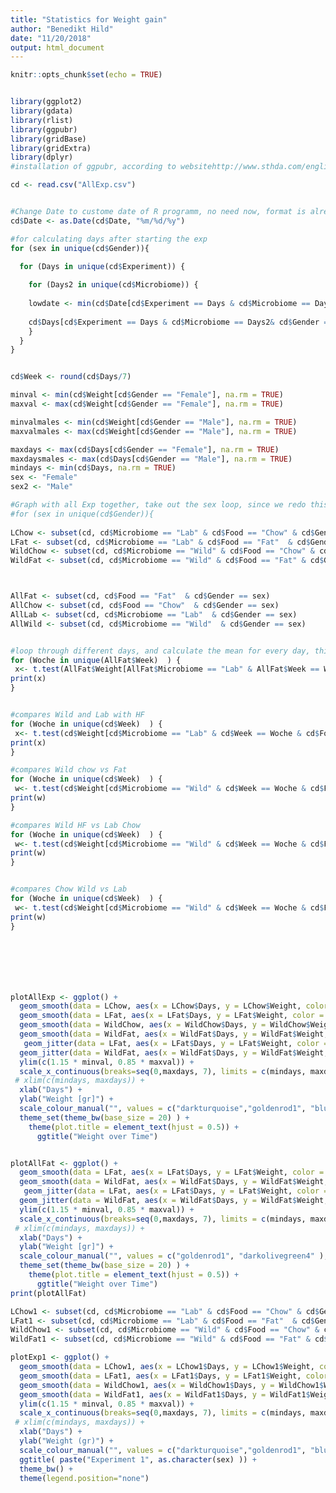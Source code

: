 ```yaml
---
title: "Statistics for Weight gain"
author: "Benedikt Hild"
date: "11/20/2018"
output: html_document
---
```


```r
knitr::opts_chunk$set(echo = TRUE)


library(ggplot2)
library(gdata)
library(rlist)
library(ggpubr)
library(gridBase)
library(gridExtra)
library(dplyr)
#installation of ggpubr, according to websitehttp://www.sthda.com/english/articles/24-ggpubr-publication-ready-plots/81-ggplot2-easy-way-to-mix-multiple-graphs-on-the-same-page/

cd <- read.csv("AllExp.csv")


#Change Date to custome date of R programm, no need now, format is already fine
cd$Date <- as.Date(cd$Date, "%m/%d/%y")

#for calculating days after starting the exp
for (sex in unique(cd$Gender)){

  for (Days in unique(cd$Experiment)) {
  
    for (Days2 in unique(cd$Microbiome)) {
    
    lowdate <- min(cd$Date[cd$Experiment == Days & cd$Microbiome == Days2 & cd$Gender == sex])
  
    cd$Days[cd$Experiment == Days & cd$Microbiome == Days2& cd$Gender == sex] <- cd$Date[cd$Experiment == Days & cd$Microbiome == Days2 & cd$Gender == sex] - lowdate
    }
  }
}


cd$Week <- round(cd$Days/7)

minval <- min(cd$Weight[cd$Gender == "Female"], na.rm = TRUE)
maxval <- max(cd$Weight[cd$Gender == "Female"], na.rm = TRUE)

minvalmales <- min(cd$Weight[cd$Gender == "Male"], na.rm = TRUE)
maxvalmales <- max(cd$Weight[cd$Gender == "Male"], na.rm = TRUE)

maxdays <- max(cd$Days[cd$Gender == "Female"], na.rm = TRUE)
maxdaysmales <- max(cd$Days[cd$Gender == "Male"], na.rm = TRUE)
mindays <- min(cd$Days, na.rm = TRUE)
sex <- "Female"
sex2 <- "Male"

#Graph with all Exp together, take out the sex loop, since we redo this for males separately
#for (sex in unique(cd$Gender)){
    
LChow <- subset(cd, cd$Microbiome == "Lab" & cd$Food == "Chow" & cd$Gender == sex)
LFat <- subset(cd, cd$Microbiome == "Lab" & cd$Food == "Fat"  & cd$Gender == sex)
WildChow <- subset(cd, cd$Microbiome == "Wild" & cd$Food == "Chow" & cd$Gender == sex)
WildFat <- subset(cd, cd$Microbiome == "Wild" & cd$Food == "Fat" & cd$Gender == sex)



AllFat <- subset(cd, cd$Food == "Fat"  & cd$Gender == sex)
AllChow <- subset(cd, cd$Food == "Chow"  & cd$Gender == sex)
AllLab <- subset(cd, cd$Microbiome == "Lab"  & cd$Gender == sex)
AllWild <- subset(cd, cd$Microbiome == "Wild"  & cd$Gender == sex)


#loop through different days, and calculate the mean for every day, this one compares both Fat conditions
for (Woche in unique(AllFat$Week)  ) {
 x<- t.test(AllFat$Weight[AllFat$Microbiome == "Lab" & AllFat$Week == Woche], AllFat$Weight[AllFat$Microbiome == "Wild" & AllFat$Week == Woche])
print(x)
}


#compares Wild and Lab with HF
for (Woche in unique(cd$Week)  ) {
 x<- t.test(cd$Weight[cd$Microbiome == "Lab" & cd$Week == Woche & cd$Food == "Fat"], cd$Weight[cd$Microbiome == "Wild" & cd$Week == Woche & cd$Food == "Fat"])
print(x)
}

#compares Wild chow vs Fat
for (Woche in unique(cd$Week)  ) {
 w<- t.test(cd$Weight[cd$Microbiome == "Wild" & cd$Week == Woche & cd$Food == "Fat"], cd$Weight[cd$Microbiome == "Wild" & cd$Week == Woche & cd$Food == "Chow"])
print(w)
}

#compares Wild HF vs Lab Chow
for (Woche in unique(cd$Week)  ) {
 w<- t.test(cd$Weight[cd$Microbiome == "Wild" & cd$Week == Woche & cd$Food == "Fat"], cd$Weight[cd$Microbiome == "Lab" & cd$Week == Woche & cd$Food == "Chow"])
print(w)
}


#compares Chow Wild vs Lab 
for (Woche in unique(cd$Week)  ) {
 w<- t.test(cd$Weight[cd$Microbiome == "Wild" & cd$Week == Woche & cd$Food == "Chow"], cd$Weight[cd$Microbiome == "Lab" & cd$Week == Woche & cd$Food == "Chow"])
print(w)
}







plotAllExp <- ggplot() +
  geom_smooth(data = LChow, aes(x = LChow$Days, y = LChow$Weight, color = "Lab Chow")) +
  geom_smooth(data = LFat, aes(x = LFat$Days, y = LFat$Weight, color = "Lab Fat")) +
  geom_smooth(data = WildChow, aes(x = WildChow$Days, y = WildChow$Weight, color = "Wild Chow")) +
  geom_smooth(data = WildFat, aes(x = WildFat$Days, y = WildFat$Weight, color = "Wild Fat")) +
   geom_jitter(data = LFat, aes(x = LFat$Days, y = LFat$Weight, color = "Lab Fat"), size = 0.2) +
  geom_jitter(data = WildFat, aes(x = WildFat$Days, y = WildFat$Weight, color = "Wild Fat"), size = 0.2) +
  ylim(c(1.15 * minval, 0.85 * maxval)) +
  scale_x_continuous(breaks=seq(0,maxdays, 7), limits = c(mindays, maxdays)) +
 # xlim(c(mindays, maxdays)) +
  xlab("Days") +
  ylab("Weight [gr]") +
  scale_colour_manual("", values = c("darkturquoise","goldenrod1", "blue3", "darkolivegreen4"), breaks = c("Lab Chow", "Lab Fat", "Wild Chow", "Wild Fat")) +
  theme_set(theme_bw(base_size = 20) ) +
    theme(plot.title = element_text(hjust = 0.5)) +
      ggtitle("Weight over Time")


plotAllFat <- ggplot() +
  geom_smooth(data = LFat, aes(x = LFat$Days, y = LFat$Weight, color = "Lab Fat"), method =  lm) +
  geom_smooth(data = WildFat, aes(x = WildFat$Days, y = WildFat$Weight, color = "Wild Fat"), method = lm) +
   geom_jitter(data = LFat, aes(x = LFat$Days, y = LFat$Weight, color = "Lab Fat"), size = 0.4) +
  geom_jitter(data = WildFat, aes(x = WildFat$Days, y = WildFat$Weight, color = "Wild Fat"), size = 0.4) +
  ylim(c(1.15 * minval, 0.85 * maxval)) +
  scale_x_continuous(breaks=seq(0,maxdays, 7), limits = c(mindays, maxdays)) +
 # xlim(c(mindays, maxdays)) +
  xlab("Days") +
  ylab("Weight [gr]") +
  scale_colour_manual("", values = c("goldenrod1", "darkolivegreen4" ), breaks = c("Lab Fat", "Wild Fat" )) +
  theme_set(theme_bw(base_size = 20) ) +
    theme(plot.title = element_text(hjust = 0.5)) +
      ggtitle("Weight over Time")
print(plotAllFat)

LChow1 <- subset(cd, cd$Microbiome == "Lab" & cd$Food == "Chow" & cd$Gender == sex & cd$Experiment == 1)
LFat1 <- subset(cd, cd$Microbiome == "Lab" & cd$Food == "Fat"  & cd$Gender == sex & cd$Experiment == 1)
WildChow1 <- subset(cd, cd$Microbiome == "Wild" & cd$Food == "Chow" & cd$Gender == sex & cd$Experiment == 1)
WildFat1 <- subset(cd, cd$Microbiome == "Wild" & cd$Food == "Fat" & cd$Gender == sex & cd$Experiment == 1)

plotExp1 <- ggplot() +
  geom_smooth(data = LChow1, aes(x = LChow1$Days, y = LChow1$Weight, color = "Lab Chow")) +
  geom_smooth(data = LFat1, aes(x = LFat1$Days, y = LFat1$Weight, color = "Lab Fat")) +
  geom_smooth(data = WildChow1, aes(x = WildChow1$Days, y = WildChow1$Weight, color = "Wild Chow")) +
  geom_smooth(data = WildFat1, aes(x = WildFat1$Days, y = WildFat1$Weight, color = "Wild Fat")) +
  ylim(c(1.15 * minval, 0.85 * maxval)) +
  scale_x_continuous(breaks=seq(0,maxdays, 7), limits = c(mindays, maxdays)) +
 # xlim(c(mindays, maxdays)) +
  xlab("Days") +
  ylab("Weight (gr)") +
  scale_colour_manual("", values = c("darkturquoise","goldenrod1", "blue3", "darkolivegreen4"), breaks = c("Lab Chow", "Lab Fat", "Wild Chow", "Wild Fat")) +
  ggtitle( paste("Experiment 1", as.character(sex) )) +
  theme_bw() +
  theme(legend.position="none")



```

